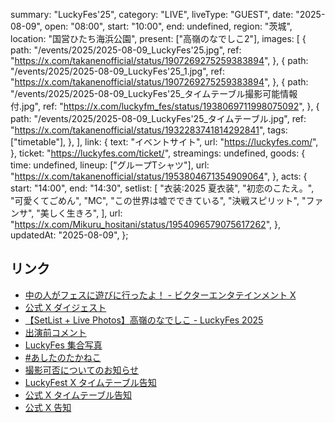   summary: "LuckyFes'25",
  category: "LIVE",
  liveType: "GUEST",
  date: "2025-08-09",
  open: "08:00",
  start: "10:00",
  end: undefined,
  region: "茨城",
  location: "国営ひたち海浜公園",
  present: ["高嶺のなでしこ2"],
  images: [
    {
      path: "/events/2025/2025-08-09_LuckyFes'25.jpg",
      ref: "https://x.com/takanenofficial/status/1907269275259383894",
    },
    {
      path: "/events/2025/2025-08-09_LuckyFes'25_1.jpg",
      ref: "https://x.com/takanenofficial/status/1907269275259383894",
    },
    {
      path: "/events/2025/2025-08-09_LuckyFes'25_タイムテーブル撮影可能情報付.jpg",
      ref: "https://x.com/luckyfm_fes/status/1938069711998075092",
    },
    {
      path: "/events/2025/2025-08-09_LuckyFes'25_タイムテーブル.jpg",
      ref: "https://x.com/takanenofficial/status/1932283741814292841",
      tags: ["timetable"],
    },
  ],
  link: {
    text: "イベントサイト",
    url: "https://luckyfes.com/",
  },
  ticket: "https://luckyfes.com/ticket/",
  streamings: undefined,
  goods: {
    time: undefined,
    lineup: ["グループTシャツ"],
    url: "https://x.com/takanenofficial/status/1953804671354909064",
  },
  acts: {
    start: "14:00",
    end: "14:30",
    setlist: [
      "衣装:2025 夏衣装",
      "初恋のこたえ。",
      "可愛くてごめん",
      "MC",
      "この世界は嘘でできている",
      "決戦スピリット",
      "ファンサ",
      "美しく生きろ",
    ],
    url: "https://x.com/Mikuru_hositani/status/1954096579075617262",
  },
  updatedAt: "2025-08-09",
};

## リンク

- [中の人がフェスに遊びに行ったよ！ - ビクターエンタテインメント X](https://x.com/VictorMusic/status/1960990755486593055)
- [公式 X ダイジェスト](https://x.com/takanenofficial/status/1954064369895321770)
- [【SetList + Live Photos】高嶺のなでしこ - LuckyFes 2025](https://luckyfes.com/2025/08/09/5353/)
- [出演前コメント](https://x.com/luckyfm_fes/status/1954043196088144242)
- [LuckyFes 集合写真](https://x.com/luckyfm_fes/status/1954118404215914703)
- [#あしたのたかねこ](https://x.com/takanenofficial/status/1953811383990231415)
- [撮影可否についてのお知らせ](https://x.com/luckyfm_fes/status/1938069711998075092)
- [LuckyFest X タイムテーブル告知](https://x.com/luckyfm_fes/status/1932271509390696789)
- [公式 X タイムテーブル告知](https://x.com/takanenofficial/status/1932283741814292841)
- [公式 X 告知](https://x.com/takanenofficial/status/1907269275259383894)
